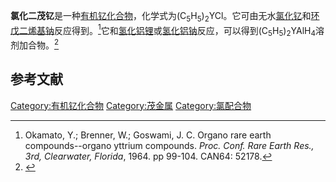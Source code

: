 {{Chembox
| Name = 
| NameEn = 
| ImageFile = 
|  ImageSize = 
|  ImageAlt = 
| IUPACName = 
| IUPACNameZh = 
| OtherNames = 氯化二(环戊二烯基)钇
| Section1 = {{Chembox Identifiers
|   CASNo = 1293-75-0
|   CASNo_Ref = {{cascite|correct|CAS}}
|   PubChem = 
|   SMILES =  }}
| Section2 = {{Chembox Properties
| C=10 | H=10 | Y=1 | Cl=1
|   Appearance = 
|   Density = 
|   MeltingPt = 
|   BoilingPt = 
|   Solubility =  }}
| Section3 = {{Chembox Hazards
|   MainHazards = 
|   FlashPt = 
|   Autoignition =  }}
}}
'''氯化二茂钇'''是一种[[有机钇化学|有机钇化合物]]，化学式为(C<sub>5</sub>H<sub>5</sub>)<sub>2</sub>YCl。它可由无水[[氯化钇|氯化钇]]和[[环戊二烯基钠|环戊二烯基钠]]反应得到。<ref>Okamato, Y.; Brenner, W.; Goswami, J. C. Organo rare earth compounds-​-​organo yttrium compounds. ''Proc. Conf. Rare Earth Res., 3rd, Clearwater, Florida'', 1964. pp 99-104. CAN64: 52178.</ref>它和[[氢化铝锂|氢化铝锂]]或[[氢化铝钠|氢化铝钠]]反应，可以得到(C<sub>5</sub>H<sub>5</sub>)<sub>2</sub>YAlH<sub>4</sub>溶剂加合物。<ref>{{cite journal|journal=Journal of Organometallic Chemistry|volume=265|issue=2|language=en|date=1984-04|pages=123–133|doi=10.1016/0022-328X(84)80065-0|url=https://linkinghub.elsevier.com/retrieve/pii/0022328X84800650|title=Synthesis and molecular structure of solvated hydride complexes of aluminium and di-η5-cyclopentadienylyttrium|accessdate=2020-12-09|author=Vitali K. Belsky, Anatoli B. Erofeev, Boris M. Bulychev, Grigori L. Soloveichik|archive-date=2018-07-01|archive-url=https://web.archive.org/web/20180701204505/https://linkinghub.elsevier.com/retrieve/pii/0022328X84800650|dead-url=no}}</ref>

==参考文献==
{{reflist}}

{{钇化合物}}
{{茂金属}}

{{有机化合物小作品}}

[[Category:有机钇化合物|Category:有机钇化合物]]
[[Category:茂金属|Category:茂金属]]
[[Category:氯配合物|Category:氯配合物]]